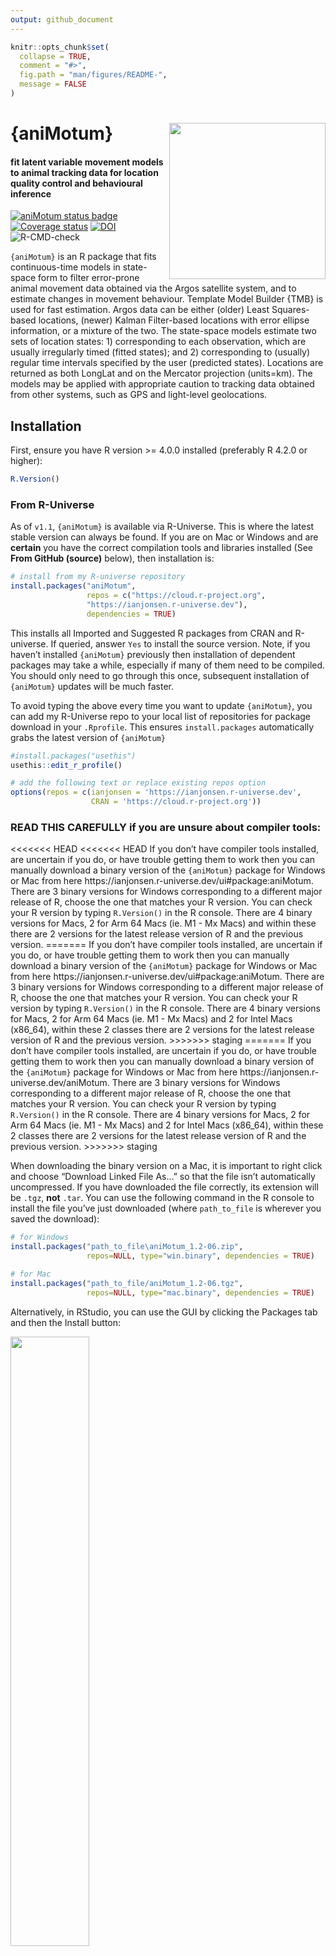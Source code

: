 ```yaml
---
output: github_document
---
```


<!-- README.md is generated from README.Rmd. Please edit that file -->

```r
knitr::opts_chunk$set(
  collapse = TRUE,
  comment = "#>",
  fig.path = "man/figures/README-",
  message = FALSE
)
```



# {aniMotum} <a href='https://ianjonsen.github.io/aniMotum/index.html'><img src='man/figures/logo.png' align="right" height="250" /></a>

####  fit latent variable movement models to animal tracking data for location quality control and behavioural inference

<!-- badges: start -->
[![aniMotum status badge](https://ianjonsen.r-universe.dev/badges/aniMotum)](https://ianjonsen.r-universe.dev)
[![Coverage status](https://codecov.io/gh/ianjonsen/aniMotum/branch/master/graph/badge.svg)](https://codecov.io/github/ianjonsen/aniMotum?branch=master)
[![DOI](https://zenodo.org/badge/DOI/10.5281/zenodo.7425388.svg)](https://doi.org/10.5281/zenodo.7425388)
![R-CMD-check](https://github.com/ianjonsen/aniMotum/actions/workflows/check-full.yaml/badge.svg?branch=master) 
<!-- badges: end -->



`{aniMotum}` is an R package that fits continuous-time models in state-space form to filter error-prone animal movement data obtained via the Argos satellite system, and to estimate changes in movement behaviour. Template Model Builder {TMB} is used for fast estimation. Argos data can be either (older) Least Squares-based locations, (newer) Kalman Filter-based locations with error ellipse information, or a mixture of the two. The state-space models estimate two sets of location states: 1) corresponding to each observation, which are usually irregularly timed (fitted states); and 2) corresponding to (usually) regular time intervals specified by the user (predicted states). Locations are returned as both LongLat and on the Mercator projection (units=km). The models may be applied with appropriate caution to tracking data obtained from other systems, such as GPS and light-level geolocations. 

## Installation 
First, ensure you have R version >= 4.0.0 installed (preferably R 4.2.0 or higher):

```r
R.Version()
```

### From R-Universe
As of `v1.1`, `{aniMotum}` is available via R-Universe. This is where the latest stable version can always be found. If you are on Mac or Windows and are **certain** you have the correct compilation tools and libraries installed (See **From GitHub (source)** below), then installation is:
```r
# install from my R-universe repository
install.packages("aniMotum", 
                 repos = c("https://cloud.r-project.org",
                 "https://ianjonsen.r-universe.dev"),
                 dependencies = TRUE)

```
This installs all Imported and Suggested R packages from CRAN and R-universe. If queried, answer `Yes` to install the source version. Note, if you haven't installed `{aniMotum}` previously then installation of dependent packages may take a while, especially if many of them need to be compiled. You should only need to go through this once, subsequent installation of `{aniMotum}` updates will be much faster.

To avoid typing the above every time you want to update `{aniMotum}`, you can add my R-Universe repo to your local list of repositories for package download in your `.Rprofile`. This ensures `install.packages` automatically grabs the latest version of `{aniMotum}`
```r
#install.packages("usethis")
usethis::edit_r_profile()

# add the following text or replace existing repos option
options(repos = c(ianjonsen = 'https://ianjonsen.r-universe.dev',
                  CRAN = 'https://cloud.r-project.org'))
```

### READ THIS CAREFULLY if you are unsure about compiler tools:
<<<<<<< HEAD
<<<<<<< HEAD
If you don't have compiler tools installed, are uncertain if you do, or have trouble getting them to work then you can manually download a binary version of the `{aniMotum}` package for Windows or Mac from here https://ianjonsen.r-universe.dev/ui#package:aniMotum. There are 3 binary versions for Windows corresponding to a different major release of R, choose the one that matches your R version. You can check your R version by typing `R.Version()` in the R console. There are 4 binary versions for Macs, 2 for Arm 64 Macs (ie. M1 - Mx Macs) and within these there are 2 versions for the latest release version of R and the previous version.
=======
If you don't have compiler tools installed, are uncertain if you do, or have trouble getting them to work then you can manually download a binary version of the `{aniMotum}` package for Windows or Mac from here https://ianjonsen.r-universe.dev/ui#package:aniMotum. There are 3 binary versions for Windows corresponding to a different major release of R, choose the one that matches your R version. You can check your R version by typing `R.Version()` in the R console. There are 4 binary versions for Macs, 2 for Arm 64 Macs (ie. M1 - Mx Macs) and 2 for Intel Macs (x86_64), within these 2 classes there are 2 versions for the latest release version of R and the previous version.
>>>>>>> staging
=======
If you don't have compiler tools installed, are uncertain if you do, or have trouble getting them to work then you can manually download a binary version of the `{aniMotum}` package for Windows or Mac from here https://ianjonsen.r-universe.dev/aniMotum. There are 3 binary versions for Windows corresponding to a different major release of R, choose the one that matches your R version. You can check your R version by typing `R.Version()` in the R console. There are 4 binary versions for Macs, 2 for Arm 64 Macs (ie. M1 - Mx Macs) and 2 for Intel Macs (x86_64), within these 2 classes there are 2 versions for the latest release version of R and the previous version.
>>>>>>> staging

When downloading the binary version on a Mac, it is important to right click and choose "Download Linked File As..." so that the file isn't automatically uncompressed. If you have downloaded the file correctly, its extension will be `.tgz`, **not** `.tar`. You can use the following command in the R console to install the file you've just downloaded (where `path_to_file` is wherever you saved the download):
```r
# for Windows
install.packages("path_to_file\aniMotum_1.2-06.zip", 
                 repos=NULL, type="win.binary", dependencies = TRUE)

# for Mac
install.packages("path_to_file/aniMotum_1.2-06.tgz", 
                 repos=NULL, type="mac.binary", dependencies = TRUE)

```

Alternatively, in RStudio, you can use the GUI by clicking the Packages tab and then the Install button:

![](man/figures/README-install_1.png){#id .class width=50% height=50%}

This will open an install box, where you want to select "Package Archive File (.tgz, .tar.gz)" option under "Install from:". On a Mac, this looks like the following (Windows will be similar):

![](man/figures/README-install_2.png){#id .class width=50% height=50%}

Then, click the "Browse" button to navigate to wherever you saved the `.zip` (Windows) or `.tgz` (Mac) binary file and click "Install".

![](man/figures/README-install_3.png){#id .class width=50% height=50%}

### From GitHub (source)  
If you prefer installing from GitHub via `remotes::install_github()` and know your way around the installation of compilers and associated libraries, then you will need to ensure you have the proper compilation tools and libraries installed. 

On PC's running Windows, ensure you have installed [Rtools](https://cran.r-project.org/bin/windows/Rtools/). 

<<<<<<< HEAD
On Mac's, ensure you have installed the Command Line Tools for Xcode by executing `xcode-select --install` in the terminal; or you can download the latest version from the URL (free developer registration may be required). A full Xcode install uses up a lot of disk space and is not required. Also, ensure you have a suitable Gnu Fortran compiler installed. The easiest install option is to download a compiled version from here  https://github.com/fxcoudert/gfortran-for-macOS/releases. Just makes sure you choose the version that matches your MacOS and processor (Intel vs Arm 64). 
=======
On Mac's, ensure you have installed the Command Line Tools for Xcode by executing `xcode-select --install` in the terminal; or you can download the latest version from the URL (free developer registration may be required). A full Xcode install uses up a lot of disk space and is not required. Also, ensure you have a suitable Gnu Fortran compiler installed. The easiest install option is to download a compiled version from here  https://github.com/fxcoudert/gfortran-for-macOS/releases. Just make sure you choose the version that matches your MacOS and processor (Intel vs Arm 64). 
>>>>>>> staging
```r
remotes::install_github("ianjonsen/aniMotum")
```

Note: there can be issues getting compilers to work properly. Often, this is due to missing or incorrect Xcode Command Line Tools and/or Fortran compiler. If you encounter install and compile issues, you may find a solution in the excellent documentation here [glmmTMB](https://github.com/glmmTMB/glmmTMB). 

If you don't have the time & patience for sorting out compiler/library issues then just install the appropriate binary version. `aniMotum` models may not fit quite as fast as they could on your setup, but they will still be fast. We're talking about differences of milliseconds to a few seconds per animal track, so you decide where your time is best spent!

## Usage
`{aniMotum}` is intended to be as easy to use as possible. Here's a simple example showing how to fit a move persistence state-space model to Argos tracking data and visualise the result:
```r
library(aniMotum)

fit <- fit_ssm(sese, 
               vmax= 4, 
               model = "mp", 
               time.step = 24, 
               control = ssm_control(verbose = 0))

plot(fit, type = 3, pages = 1, ncol = 2)
```

```r
library(aniMotum)
load("misc/fit.rda")
plot(fit, type = 3, pages = 1, ncol = 2, pal = "Plasma")
```


```r
map(fit, 
    what = "predicted", 
    crs = "+proj=stere +lon_0=68 +units=km +datum=WGS84")
```

```r
m <- map(fit, 
         what = "predicted", 
         crs = "+proj=stere +lon_0=68 +units=km +datum=WGS84",
         silent = TRUE)

require(cowplot)
## using cowplot to add southern elephant seal silhouettes to map
ggdraw() +
  draw_plot(m) +
  draw_image("inst/logo/img/sese_female_orig.png",  x=0.172, y=0.87, scale=0.175, hjust=0.5, vjust=0.5) +
  draw_image("inst/logo/img/sese_male_orig.png",  x=0.85, y=0.35, scale=0.25, hjust=0.5, vjust=0.5)
```

Southern elephant seal silhouettes kindly provided by:  
- female southern elephant seal, Sophia Volzke ([@SophiaVolzke](https://twitter.com/SophiaVolzke), University of Tasmania)  
- male southern elephant seal, Anton Van de Putte ([@AntonArctica](https://twitter.com/Antonarctica), Université Libre de Bruxelles)  

## What to do if you encounter a problem
If you are convinced you have encountered a bug or unexpected/inconsistent behaviour when using `{aniMotum}`, you can post an issue [here](https://github.com/ianjonsen/aniMotum/issues). First, have a read through the posted issues to see if others have encountered the same problem and whether a solution has been offered. You can reply to an existing issue if you have the same problem and have more details to share or you can submit a new issue. To submit an issue, you will need to _clearly_ describe the unexpected behaviour, include a reproducible example with a small dataset, clearly describe what you expected to happen (but didn't), and (ideally) post a few screenshots/images that nicely illustrate the problem.

## How to Contribute
Contributions from anyone in the Movement Ecology/Bio-Logging communities are welcome. Consider submitting a feature request [here](https://github.com/ianjonsen/aniMotum/issues/new/choose) to start a discussion. Alternatively, if your idea is well-developed then you can submit a pull request for evaluation [here](https://github.com/ianjonsen/aniMotum/pulls). Unsure about what all this means but still want to discuss your idea? then have a look through the GitHub pages of community-built R packages like [tidyverse/dplyr](https://github.com/tidyverse/dplyr) for examples.

## Code of Conduct
Please note that the aniMotum project is released with a [Contributor Code of Conduct](https://contributor-covenant.org/version/2/0/CODE_OF_CONDUCT.html). By contributing to this project, you agree to abide by its terms.

## Acknowledgements  
Development of this R package was funded by a consortium of partners including:  
- **Macquarie University**  
- **US Office of Naval Research** (ONR Marine Mammal Biology;grant N00014-18-1-2405)  
- Australia's **Integrated Marine Observing System** (IMOS)  
- Canada's **Ocean Tracking Network** (OTN)  
- **Taronga Conservation Society**  
- **Birds Canada**  
- **Innovasea/Vemco**  
Additional support was provided by France's Centre de Synthèse et d'Analyse sur la Biodiversite, part of the Fondation pour la 
Recherche sur la Biodiversité.  

Example southern elephant seal data included in the package were sourced from 
the IMOS Animal Tracking Facility. IMOS is a national collaborative research infrastructure, supported by the Australian Government and operated by a 
consortium of institutions as an unincorporated joint venture, with the 
University of Tasmania as Lead Agent. IMOS supported elephant seal fieldwork on 
Iles Kerguelen conducted as part of the IPEV program No 109 (PI H. Weimerskirch)
and the SNO-MEMO program (PI C. Guinet). SMRU SRDL-CTD tags were partly funded by
CNES-TOSCA and IMOS. All tagging procedures were approved and executed under 
University of Tasmania Animal Ethics Committee guidelines.  

Animal silhouettes used in the `aniMotum` logo were obtained and modified from 
sources:  
- southern elephant seal, Anton Van de Putte ([@AntonArctica](https://twitter.com/Antonarctica), Université Libre de Bruxelles)  
- humpback whale, Chris Huh via [Phylopic.org](http://phylopic.org) Creative Commons Attribution-ShareAlike 3.0 Unported  
- mallard duck, Maija Karala via [Phylopic.org](http://phylopic.org) Creative Commons Attribution-ShareAlike 3.0 Unported  
- leatherback turtle, James R. Spotila & Ray Chatterji via [Phylopic.org](http://phylopic.org) Public Domain Dedication 1.0  
- white shark, Margo Michaud via [Phylopic.org](http://phylopic.org) Public Domain Dedication 1.0  
- king penguin, Steven Traver via [Phylopic.org](http://phylopic.org) Public Domain Dedication 1.0